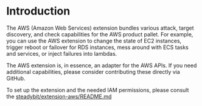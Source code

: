 # Introduction

The AWS (Amazon Web Services) extension bundles various attack, target discovery, and check capabilities for the AWS product pallet.
For example, you can use the AWS extension to change the state of EC2 instances, trigger reboot or failover for RDS instances, mess around with ECS tasks and services, or inject failures into lambdas.

The AWS extension is, in essence, an adapter for the AWS APIs.
If you need additional capabilities, please consider contributing these directly via GitHub.

To set up the extension and the needed IAM permissions, please consult the [steadybit/extension-aws/README.md](https://github.com/steadybit/extension-aws/blob/main/README.md)